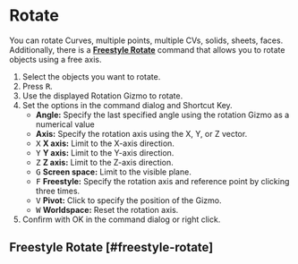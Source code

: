 
# Rotate

<Reference shortcut="R" command="Rotate" button="Left of Command Bar" />

You can rotate Curves, multiple points, multiple  CVs, solids, sheets, faces.<br />
Additionally, there is a [**Freestyle Rotate**](#freestyle-rotate) command that allows you to rotate objects using a free axis.

1. Select the objects you want to rotate.
2. Press <kbd>R</kbd>.
3. Use the displayed Rotation Gizmo to rotate.
4. Set the options in the command dialog and Shortcut Key.
   - **Angle:** Specify the last specified angle using the rotation Gizmo as a numerical value
   - **Axis:** Specify the rotation axis using the X, Y, or Z vector.
   - <kbd>X</kbd> **X axis:** Limit to the X-axis direction.
   - <kbd>Y</kbd> **Y axis:** Limit to the Y-axis direction.
   - <kbd>Z</kbd> **Z axis:** Limit to the Z-axis direction.
   - <kbd>G</kbd> **Screen space:** Limit to the visible plane.
   - <kbd>F</kbd> **Freestyle:** Specify the rotation axis and reference point by clicking three times.
   - <kbd>V</kbd> **Pivot:** Click to specify the position of the Gizmo.
   - <kbd>W</kbd> **Worldspace:** Reset the rotation axis.
5. Confirm with OK in the command dialog or right click.

## Freestyle Rotate [#freestyle-rotate]

